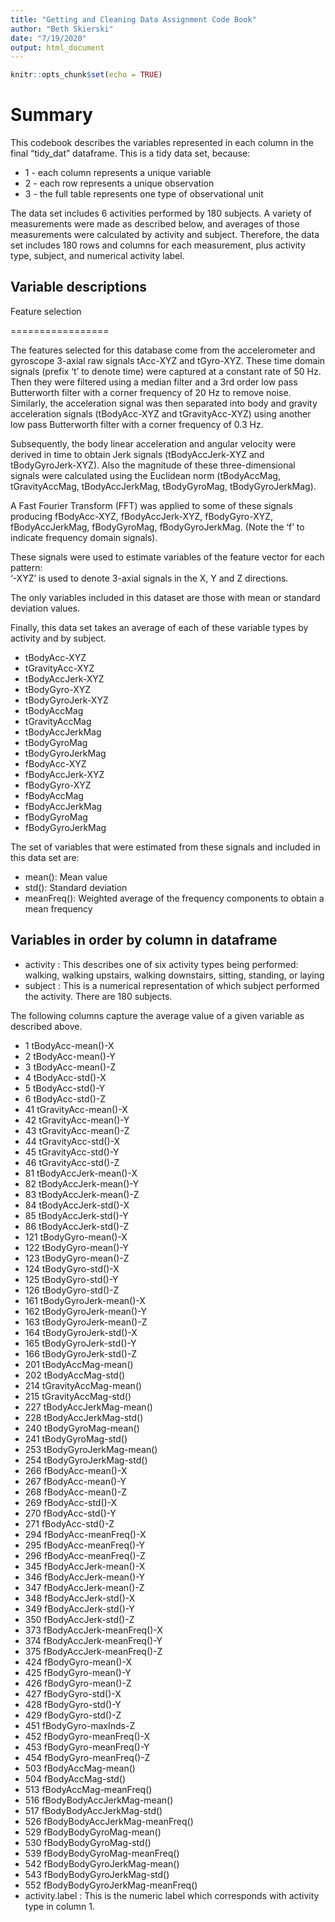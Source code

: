 ```yaml
---
title: "Getting and Cleaning Data Assignment Code Book"
author: "Beth Skierski"
date: "7/19/2020"
output: html_document
---
```


```r
knitr::opts_chunk$set(echo = TRUE)
```

# Summary

This codebook describes the variables represented in each column in the final "tidy_dat" dataframe. This is a tidy data set, because:

* 1 - each column represents a unique variable
* 2 - each row represents a unique observation
* 3 - the full table represents one type of observational unit

The data set includes 6 activities performed by 180 subjects. A variety of measurements were made as described below, and averages of those measurements were calculated by activity and subject. Therefore, the data set includes 180 rows and columns for each measurement, plus activity type, subject, and numerical activity label.

## Variable descriptions

Feature selection

=================

The features selected for this database come from the accelerometer and gyroscope 3-axial raw signals tAcc-XYZ and tGyro-XYZ. These time domain signals (prefix 't' to denote time) were captured at a constant rate of 50 Hz. Then they were filtered using a median filter and a 3rd order low pass Butterworth filter with a corner frequency of 20 Hz to remove noise. Similarly, the acceleration signal was then separated into body and gravity acceleration signals (tBodyAcc-XYZ and tGravityAcc-XYZ) using another low pass Butterworth filter with a corner frequency of 0.3 Hz. 

Subsequently, the body linear acceleration and angular velocity were derived in time to obtain Jerk signals (tBodyAccJerk-XYZ and tBodyGyroJerk-XYZ). Also the magnitude of these three-dimensional signals were calculated using the Euclidean norm (tBodyAccMag, tGravityAccMag, tBodyAccJerkMag, tBodyGyroMag, tBodyGyroJerkMag). 

A Fast Fourier Transform (FFT) was applied to some of these signals producing fBodyAcc-XYZ, fBodyAccJerk-XYZ, fBodyGyro-XYZ, fBodyAccJerkMag, fBodyGyroMag, fBodyGyroJerkMag. (Note the 'f' to indicate frequency domain signals). 

These signals were used to estimate variables of the feature vector for each pattern:  
'-XYZ' is used to denote 3-axial signals in the X, Y and Z directions.

The only variables included in this dataset are those with mean or standard deviation values.

Finally, this data set takes an average of each of these variable types by activity and by subject.

* tBodyAcc-XYZ
* tGravityAcc-XYZ
* tBodyAccJerk-XYZ
* tBodyGyro-XYZ
* tBodyGyroJerk-XYZ
* tBodyAccMag
* tGravityAccMag
* tBodyAccJerkMag
* tBodyGyroMag
* tBodyGyroJerkMag
* fBodyAcc-XYZ
* fBodyAccJerk-XYZ
* fBodyGyro-XYZ
* fBodyAccMag
* fBodyAccJerkMag
* fBodyGyroMag
* fBodyGyroJerkMag

The set of variables that were estimated from these signals and included in this data set are: 

* mean(): Mean value
* std(): Standard deviation
* meanFreq(): Weighted average of the frequency components to obtain a mean frequency

## Variables in order by column in dataframe

* activity : This describes one of six activity types being performed: walking, walking upstairs, walking downstairs, sitting, standing, or laying
* subject : This is a numerical representation of which subject performed the activity. There are 180 subjects.

The following columns capture the average value of a given variable as described above.

* 1 tBodyAcc-mean()-X
* 2 tBodyAcc-mean()-Y
* 3 tBodyAcc-mean()-Z
* 4 tBodyAcc-std()-X
* 5 tBodyAcc-std()-Y
* 6 tBodyAcc-std()-Z
* 41 tGravityAcc-mean()-X
* 42 tGravityAcc-mean()-Y
* 43 tGravityAcc-mean()-Z
* 44 tGravityAcc-std()-X
* 45 tGravityAcc-std()-Y
* 46 tGravityAcc-std()-Z
* 81 tBodyAccJerk-mean()-X
* 82 tBodyAccJerk-mean()-Y
* 83 tBodyAccJerk-mean()-Z
* 84 tBodyAccJerk-std()-X
* 85 tBodyAccJerk-std()-Y
* 86 tBodyAccJerk-std()-Z
* 121 tBodyGyro-mean()-X
* 122 tBodyGyro-mean()-Y
* 123 tBodyGyro-mean()-Z
* 124 tBodyGyro-std()-X
* 125 tBodyGyro-std()-Y
* 126 tBodyGyro-std()-Z
* 161 tBodyGyroJerk-mean()-X
* 162 tBodyGyroJerk-mean()-Y
* 163 tBodyGyroJerk-mean()-Z
* 164 tBodyGyroJerk-std()-X
* 165 tBodyGyroJerk-std()-Y
* 166 tBodyGyroJerk-std()-Z
* 201 tBodyAccMag-mean()
* 202 tBodyAccMag-std()
* 214 tGravityAccMag-mean()
* 215 tGravityAccMag-std()
* 227 tBodyAccJerkMag-mean()
* 228 tBodyAccJerkMag-std()
* 240 tBodyGyroMag-mean()
* 241 tBodyGyroMag-std()
* 253 tBodyGyroJerkMag-mean()
* 254 tBodyGyroJerkMag-std()
* 266 fBodyAcc-mean()-X
* 267 fBodyAcc-mean()-Y
* 268 fBodyAcc-mean()-Z
* 269 fBodyAcc-std()-X
* 270 fBodyAcc-std()-Y
* 271 fBodyAcc-std()-Z
* 294 fBodyAcc-meanFreq()-X
* 295 fBodyAcc-meanFreq()-Y
* 296 fBodyAcc-meanFreq()-Z
* 345 fBodyAccJerk-mean()-X
* 346 fBodyAccJerk-mean()-Y
* 347 fBodyAccJerk-mean()-Z
* 348 fBodyAccJerk-std()-X
* 349 fBodyAccJerk-std()-Y
* 350 fBodyAccJerk-std()-Z
* 373 fBodyAccJerk-meanFreq()-X
* 374 fBodyAccJerk-meanFreq()-Y
* 375 fBodyAccJerk-meanFreq()-Z
* 424 fBodyGyro-mean()-X
* 425 fBodyGyro-mean()-Y
* 426 fBodyGyro-mean()-Z
* 427 fBodyGyro-std()-X
* 428 fBodyGyro-std()-Y
* 429 fBodyGyro-std()-Z
* 451 fBodyGyro-maxInds-Z
* 452 fBodyGyro-meanFreq()-X
* 453 fBodyGyro-meanFreq()-Y
* 454 fBodyGyro-meanFreq()-Z
* 503 fBodyAccMag-mean()
* 504 fBodyAccMag-std()
* 513 fBodyAccMag-meanFreq()
* 516 fBodyBodyAccJerkMag-mean()
* 517 fBodyBodyAccJerkMag-std()
* 526 fBodyBodyAccJerkMag-meanFreq()
* 529 fBodyBodyGyroMag-mean()
* 530 fBodyBodyGyroMag-std()
* 539 fBodyBodyGyroMag-meanFreq()
* 542 fBodyBodyGyroJerkMag-mean()
* 543 fBodyBodyGyroJerkMag-std()
* 552 fBodyBodyGyroJerkMag-meanFreq()
* activity.label : This is the numeric label which corresponds with activity type in column 1.


